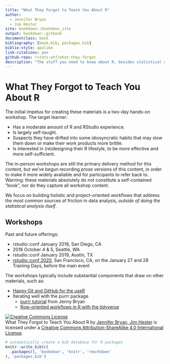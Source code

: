 ```yaml
--- 
title: "What They Forgot to Teach You About R"
author:
  - Jennifer Bryan
  - Jim Hester
site: bookdown::bookdown_site
output: bookdown::gitbook
documentclass: book
bibliography: [book.bib, packages.bib]
biblio-style: apalike
link-citations: yes
github-repo: rstats-wtf/what-they-forgot
description: "The stuff you need to know about R, besides statistical analysis."
---
```


# What They Forgot to Teach You About R {-}

The initial impetus for creating these materials is a two-day hands-on workshop. The target learner:

  * Has a moderate amount of R and RStudio experience.
  * Is largely self-taught.
  * Suspects they have drifted into some idiosyncratic habits that may slow
    them down or make their work products more brittle.
  * Is interested in (re)designing their R lifestyle, to be more effective and
    more self-sufficient.

The in-person workshops are still the primary delivery method for this content, but we've begun recording prose versions of this content, in order to make it more widely available and for participants to refer back to. Warning: these materials absolutely do not constitute a self-contained "book", nor do they capture all workshop content. 

We focus on building holistic and project-oriented workflows that address the most common sources of friction in data analysis, *outside of doing the statistical analysis itself*.

## Workshops {-}

Past and future offerings:

  * rstudio::conf January 2018, San Diego, CA
  * 2018 October 4 & 5, Seattle, WA
  * rstudio::conf January 2019, Austin, TX
  * [rstudio::conf 2020](https://rstudio.com/conference/), San Francisco, CA,
    on the January 27 and 28 Training Days, before the main event
  
The workshops typically include substantial components that draw on other materials, such as:

  * [Happy Git and GitHub for the useR](https://happygitwithr.com)
  * Iterating well with the purrr package
    - [purrr tutorial](https://jennybc.github.io/purrr-tutorial/) from Jenny Bryan
    - [Row-oriented workflows in R with the tidyverse](https://github.com/jennybc/row-oriented-workflows#readme)

<a rel="license" href="http://creativecommons.org/licenses/by-sa/4.0/"><img alt="Creative Commons License" style="border-width:0" src="https://i.creativecommons.org/l/by-sa/4.0/88x31.png" /></a><br /><span xmlns:dct="http://purl.org/dc/terms/" property="dct:title">What They Forgot to Teach You About R</span> by <a xmlns:cc="http://creativecommons.org/ns#" href="https://github.com/jennybc/what-they-forgot" property="cc:attributionName" rel="cc:attributionURL">Jennifer Bryan, Jim Hester</a> is licensed under a <a rel="license" href="http://creativecommons.org/licenses/by-sa/4.0/">Creative Commons Attribution-ShareAlike 4.0 International License</a>.

```r
# automatically create a bib database for R packages
knitr::write_bib(c(
  .packages(), 'bookdown', 'knitr', 'rmarkdown'
), 'packages.bib')
```
